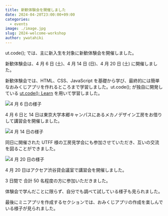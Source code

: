 ```yaml
---
title: 新歓体験会を開催しました
date: 2024-04-20T23:00:00+09:00
categories:
  - events
image: ./image.jpg
slug: 2024-welcome-workshop
author: ywatahiki
---
```


ut.code(); では、主に新入生を対象に新歓体験会を開催しました。

新歓体験会は、4 月 6 日 (土)、4 月 14 日 (日)、4 月 20 日 (土) に開催しました。

新歓体験会では、HTML、CSS、JavaScript を基礎から学び、最終的には簡単なおみくじアプリを作れるところまで学習しました。ut.code(); が独自に開発している [ut.code(); Learn](https://learn.utcode.net/) を用いて学習しました。

![4 月 6 日の様子](./workshop-04-06.jpg)

4 月 6 日と 14 日は東京大学本郷キャンパスにあるメカノデザイン工房をお借りして講習会を開催しました。

![4 月 14 日の様子](./workshop-04-14.jpg)

同日に開催された UTFF 様の工房見学会にも参加させていただき、互いの交流を図ることができました。

![4 月 20 日の様子](./workshop-04-20.jpg)

4 月 20 日はアクセア渋谷貸会議室で講習会を開催しました。

3 日間で 合計 50 名程度の方に参加いただきました。

体験会で学んだことに限らず、自分でも調べて試している様子も見られました。

最後にミニアプリを作成するセクションでは、おみくじアプリの作成を楽しんでいる様子が見られました。
